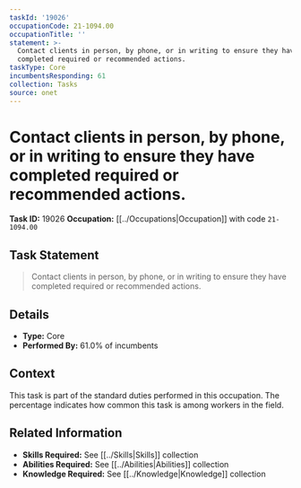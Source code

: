 ```yaml
---
taskId: '19026'
occupationCode: 21-1094.00
occupationTitle: ''
statement: >-
  Contact clients in person, by phone, or in writing to ensure they have
  completed required or recommended actions.
taskType: Core
incumbentsResponding: 61
collection: Tasks
source: onet
---
```

# Contact clients in person, by phone, or in writing to ensure they have completed required or recommended actions.

**Task ID:** 19026
**Occupation:** [[../Occupations|Occupation]] with code `21-1094.00`

## Task Statement

> Contact clients in person, by phone, or in writing to ensure they have completed required or recommended actions.

## Details

- **Type:** Core
- **Performed By:** 61.0% of incumbents

## Context

This task is part of the standard duties performed in this occupation. The percentage indicates how common this task is among workers in the field.

## Related Information

- **Skills Required:** See [[../Skills|Skills]] collection
- **Abilities Required:** See [[../Abilities|Abilities]] collection
- **Knowledge Required:** See [[../Knowledge|Knowledge]] collection
